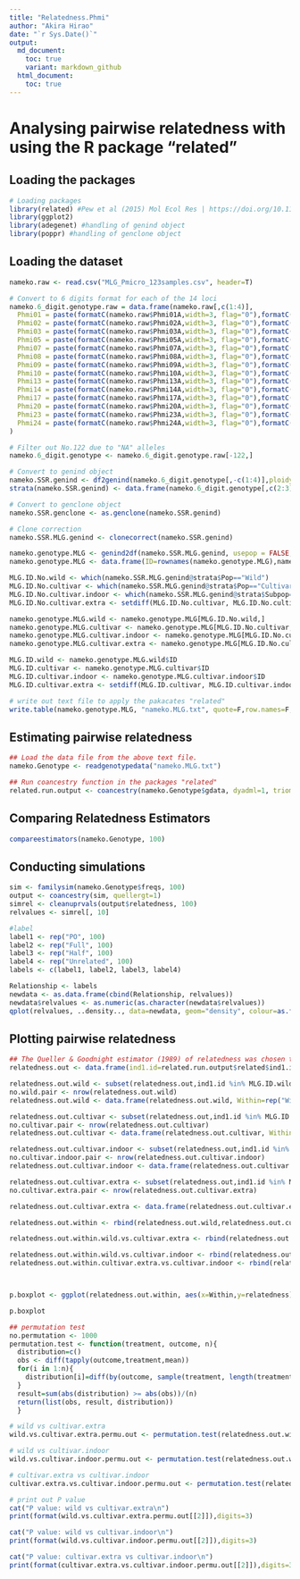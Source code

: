```yaml
---
title: "Relatedness.Phmi"
author: "Akira Hirao"
date: "`r Sys.Date()`"
output: 
  md_document:
    toc: true
    variant: markdown_github
  html_document:
    toc: true
---
```


# Analysing pairwise relatedness with using the R package "related" 

## Loading the packages

```r
# Loading packages
library(related) #Pew et al (2015) Mol Ecol Res | https://doi.org/10.1111/1755-0998.12323
library(ggplot2)
library(adegenet) #handling of genind object
library(poppr) #handling of genclone object
```

## Loading the dataset

```r
nameko.raw <- read.csv("MLG_Pmicro_123samples.csv", header=T)

# Convert to 6 digits format for each of the 14 loci
nameko.6_digit.genotype.raw = data.frame(nameko.raw[,c(1:4)],
  Phmi01 = paste(formatC(nameko.raw$Phmi01A,width=3, flag="0"),formatC(nameko.raw$Phmi01B,width=3, flag="0"),sep=""),
  Phmi02 = paste(formatC(nameko.raw$Phmi02A,width=3, flag="0"),formatC(nameko.raw$Phmi02B,width=3, flag="0"),sep=""),
  Phmi03 = paste(formatC(nameko.raw$Phmi03A,width=3, flag="0"),formatC(nameko.raw$Phmi03B,width=3, flag="0"),sep=""),
  Phmi05 = paste(formatC(nameko.raw$Phmi05A,width=3, flag="0"),formatC(nameko.raw$Phmi05B,width=3, flag="0"),sep=""),
  Phmi07 = paste(formatC(nameko.raw$Phmi07A,width=3, flag="0"),formatC(nameko.raw$Phmi07B,width=3, flag="0"),sep=""),
  Phmi08 = paste(formatC(nameko.raw$Phmi08A,width=3, flag="0"),formatC(nameko.raw$Phmi08B,width=3, flag="0"),sep=""),
  Phmi09 = paste(formatC(nameko.raw$Phmi09A,width=3, flag="0"),formatC(nameko.raw$Phmi09B,width=3, flag="0"),sep=""),
  Phmi10 = paste(formatC(nameko.raw$Phmi10A,width=3, flag="0"),formatC(nameko.raw$Phmi10B,width=3, flag="0"),sep=""),
  Phmi13 = paste(formatC(nameko.raw$Phmi13A,width=3, flag="0"),formatC(nameko.raw$Phmi13B,width=3, flag="0"),sep=""),
  Phmi14 = paste(formatC(nameko.raw$Phmi14A,width=3, flag="0"),formatC(nameko.raw$Phmi14B,width=3, flag="0"),sep=""),
  Phmi17 = paste(formatC(nameko.raw$Phmi17A,width=3, flag="0"),formatC(nameko.raw$Phmi17B,width=3, flag="0"),sep=""),
  Phmi20 = paste(formatC(nameko.raw$Phmi20A,width=3, flag="0"),formatC(nameko.raw$Phmi20B,width=3, flag="0"),sep=""),
  Phmi23 = paste(formatC(nameko.raw$Phmi23A,width=3, flag="0"),formatC(nameko.raw$Phmi23B,width=3, flag="0"),sep=""),
  Phmi24 = paste(formatC(nameko.raw$Phmi24A,width=3, flag="0"),formatC(nameko.raw$Phmi24B,width=3, flag="0"),sep="")
)

# Filter out No.122 due to "NA" alleles
nameko.6_digit.genotype <- nameko.6_digit.genotype.raw[-122,]

# Convert to genind object
nameko.SSR.genind <- df2genind(nameko.6_digit.genotype[,-c(1:4)],ploidy=2,ncode=3,ind.name=nameko.6_digit.genotype$ID,pop=nameko.6_digit.genotype$Pop)
strata(nameko.SSR.genind) <- data.frame(nameko.6_digit.genotype[,c(2:3)])

# Convert to genclone object
nameko.SSR.genclone <- as.genclone(nameko.SSR.genind)

# Clone correction
nameko.SSR.MLG.genind <- clonecorrect(nameko.SSR.genind)

nameko.genotype.MLG <- genind2df(nameko.SSR.MLG.genind, usepop = FALSE, oneColPerAll = TRUE)
nameko.genotype.MLG <- data.frame(ID=rownames(nameko.genotype.MLG),nameko.genotype.MLG)

MLG.ID.No.wild <- which(nameko.SSR.MLG.genind@strata$Pop=="Wild")
MLG.ID.No.cultivar <- which(nameko.SSR.MLG.genind@strata$Pop=="Cultivar")
MLG.ID.No.cultivar.indoor <- which(nameko.SSR.MLG.genind@strata$Subpop=="Cultivar.indoor")
MLG.ID.No.cultivar.extra <- setdiff(MLG.ID.No.cultivar, MLG.ID.No.cultivar.indoor)

nameko.genotype.MLG.wild <- nameko.genotype.MLG[MLG.ID.No.wild,]
nameko.genotype.MLG.cultivar <- nameko.genotype.MLG[MLG.ID.No.cultivar,]
nameko.genotype.MLG.cultivar.indoor <- nameko.genotype.MLG[MLG.ID.No.cultivar.indoor,]
nameko.genotype.MLG.cultivar.extra <- nameko.genotype.MLG[MLG.ID.No.cultivar.extra,]

MLG.ID.wild <- nameko.genotype.MLG.wild$ID
MLG.ID.cultivar <- nameko.genotype.MLG.cultivar$ID
MLG.ID.cultivar.indoor <- nameko.genotype.MLG.cultivar.indoor$ID
MLG.ID.cultivar.extra <- setdiff(MLG.ID.cultivar, MLG.ID.cultivar.indoor)

# write out text file to apply the pakacates "related"
write.table(nameko.genotype.MLG, "nameko.MLG.txt", quote=F,row.names=F,col.names=F, append=F)
```

## Estimating pairwise relatedness

```r
## Load the data file from the above text file.
nameko.Genotype <- readgenotypedata("nameko.MLG.txt")

## Run coancestry function in the packages "related"
related.run.output <- coancestry(nameko.Genotype$gdata, dyadml=1, trioml=1, lynchli=1, lynchrd=1, quellergt=1, ritland =1, wang=1)
```

## Comparing Relatedness Estimators

```r
compareestimators(nameko.Genotype, 100)
```

## Conducting simulations 

```r
sim <- familysim(nameko.Genotype$freqs, 100)
output <- coancestry(sim, quellergt=1)
simrel <- cleanuprvals(output$relatedness, 100)
relvalues <- simrel[, 10]

#label
label1 <- rep("PO", 100)
label2 <- rep("Full", 100)
label3 <- rep("Half", 100)
label4 <- rep("Unrelated", 100)
labels <- c(label1, label2, label3, label4)

Relationship <- labels
newdata <- as.data.frame(cbind(Relationship, relvalues))
newdata$relvalues <- as.numeric(as.character(newdata$relvalues))
qplot(relvalues, ..density.., data=newdata, geom="density", colour=as.factor(Relationship), xlab="Relatedness Value", ylab="Density")
```

## Plotting pairwise relatedness

```r
## The Queller & Goodnight estimator (1989) of relatedness was chosen to applied for the following analyses
relatedness.out <- data.frame(ind1.id=related.run.output$related$ind1.id, ind2.id=related.run.output$related$ind2.id, relatedness=related.run.output$related$quellergt)

relatedness.out.wild <- subset(relatedness.out,ind1.id %in% MLG.ID.wild & ind2.id %in% MLG.ID.wild)
no.wild.pair <- nrow(relatedness.out.wild)
relatedness.out.wild <- data.frame(relatedness.out.wild, Within=rep("Wild",no.wild.pair))

relatedness.out.cultivar <- subset(relatedness.out,ind1.id %in% MLG.ID.cultivar & ind2.id %in% MLG.ID.cultivar)
no.cultivar.pair <- nrow(relatedness.out.cultivar)
relatedness.out.cultivar <- data.frame(relatedness.out.cultivar, Within=rep("Cultivar",no.cultivar.pair))

relatedness.out.cultivar.indoor <- subset(relatedness.out,ind1.id %in% MLG.ID.cultivar.indoor & ind2.id %in% MLG.ID.cultivar.indoor)
no.cultivar.indoor.pair <- nrow(relatedness.out.cultivar.indoor)
relatedness.out.cultivar.indoor <- data.frame(relatedness.out.cultivar.indoor, Within=rep("Cultivar.indoor",no.cultivar.indoor.pair))

relatedness.out.cultivar.extra <- subset(relatedness.out,ind1.id %in% MLG.ID.cultivar.extra & ind2.id %in% MLG.ID.cultivar.extra)
no.cultivar.extra.pair <- nrow(relatedness.out.cultivar.extra)

relatedness.out.cultivar.extra <- data.frame(relatedness.out.cultivar.extra, Within=rep("Cultivar.extra",no.cultivar.extra.pair))

relatedness.out.within <- rbind(relatedness.out.wild,relatedness.out.cultivar.extra,relatedness.out.cultivar.indoor)

relatedness.out.within.wild.vs.cultivar.extra <- rbind(relatedness.out.wild,relatedness.out.cultivar.extra)

relatedness.out.within.wild.vs.cultivar.indoor <- rbind(relatedness.out.wild,relatedness.out.cultivar.indoor)
relatedness.out.within.cultivar.extra.vs.cultivar.indoor <- rbind(relatedness.out.cultivar.extra,relatedness.out.cultivar.indoor)



p.boxplot <- ggplot(relatedness.out.within, aes(x=Within,y=relatedness)) + geom_boxplot() + xlab("") + ylab("Relatedness")

p.boxplot
```

```r
## permutation test
no.permutation <- 1000
permutation.test <- function(treatment, outcome, n){
  distribution=c()
  obs <- diff(tapply(outcome,treatment,mean))
  for(i in 1:n){
    distribution[i]=diff(by(outcome, sample(treatment, length(treatment), FALSE), mean))
  }
  result=sum(abs(distribution) >= abs(obs))/(n)
  return(list(obs, result, distribution))
  }

# wild vs cultivar.extra
wild.vs.cultivar.extra.permu.out <- permutation.test(relatedness.out.within.wild.vs.cultivar.extra$Within, relatedness.out.within.wild.vs.cultivar.extra$relatedness, no.permutation)

# wild vs cultivar.indoor
wild.vs.cultivar.indoor.permu.out <- permutation.test(relatedness.out.within.wild.vs.cultivar.indoor$Within, relatedness.out.within.wild.vs.cultivar.indoor$relatedness, no.permutation)

# cultivar.extra vs cultivar.indoor
cultivar.extra.vs.cultivar.indoor.permu.out <- permutation.test(relatedness.out.within.cultivar.extra.vs.cultivar.indoor$Within, relatedness.out.within.cultivar.extra.vs.cultivar.indoor$relatedness, no.permutation)

# print out P value
cat("P value: wild vs cultivar.extra\n")
print(format(wild.vs.cultivar.extra.permu.out[[2]]),digits=3)

cat("P value: wild vs cultivar.indoor\n")
print(format(wild.vs.cultivar.indoor.permu.out[[2]]),digits=3)

cat("P value: cultivar.extra vs cultivar.indoor\n")
print(format(cultivar.extra.vs.cultivar.indoor.permu.out[[2]]),digits=3)
```
